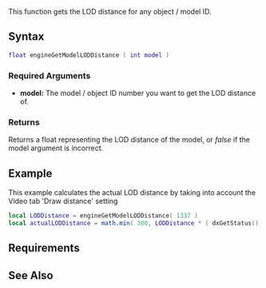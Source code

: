 {{Client function}}

This function gets the LOD distance for any object / model ID.

==Syntax== 
<syntaxhighlight lang="lua">
float engineGetModelLODDistance ( int model ) 
</syntaxhighlight> 
{{OOP||Engine.getModelLODDistance}}
===Required Arguments=== 
*'''model:''' The model / object ID number you want to get the LOD distance of.

===Returns===
Returns a float representing the LOD distance of the model, or ''false'' if the model argument is incorrect.

==Example== 
This example calculates the actual LOD distance by taking into account the Video tab 'Draw distance' setting
<syntaxhighlight lang="lua">
local LODDistance = engineGetModelLODDistance( 1337 )
local actualLODDistance = math.min( 300, LODDistance * ( dxGetStatus().SettingDrawDistance / 100 + 1 ) )
</syntaxhighlight>

==Requirements==
{{Requirements|n/a|1.3.1-9.04779|}}

==See Also==
{{Engine_functions}}